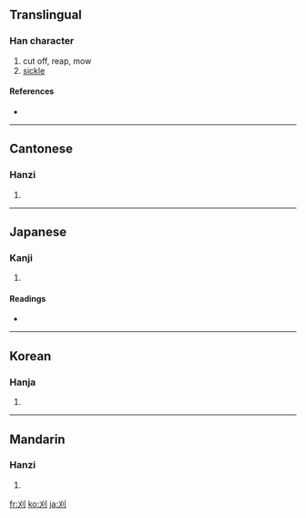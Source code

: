 {{see|苅}}
==Translingual==

===Han character===
{{Han char|rn=18|rad=刀|as=02|sn=4|four=4200<sub>0</sub>|canj=大中弓 (KLN)|ids=⿰[[㐅]][[刂]]}}

# cut off, reap, mow
# [[sickle]]

====References====
* {{Han ref|kx=0136.100|dkj=01859|dj=0307.060|hdz=10323.070|uh=5208|ud=21000|bh=A4C2|bd=42178}}

----

==Cantonese==

===Hanzi===
{{yue-hanzi|jyut=|y=ngaai6}}

# {{defn|Cantonese}}

----

==Japanese==

===Kanji===
{{ja-kanji|grade=c|rs=刀02}}

# {{defn|Japanese}}

====Readings====
* {{ja-readings|on=[[がい]] (gai)|kun=[[かる]] (karu), [[かり]] (kari)}}

----

==Korean==

===Hanja===
{{ko-hanja|hangeul=예|rv=ye|mr=ye}}

# {{defn|Korean}}

----

==Mandarin==

===Hanzi===
{{cmn-hanzi|pin=[[kān]] ([[kan1]]), [[yì]] ([[yi4]])|wg=k'an<sup>1</sup>, i<sup>4</sup>}}

# {{defn|Mandarin}}

[[fr:刈]]
[[ko:刈]]
[[ja:刈]]